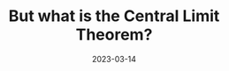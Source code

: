 ---
title: But what is the Central Limit Theorem?
description: A visual introduction to one of probabilty's most important theorems
date: 2023-03-14
video: zeJD6dqJ5lo
source: _2023/clt/main.py
credits:
- Lesson by Grant Sanderson
---